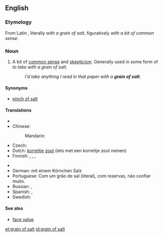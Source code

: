 ==English==
{{wikipedia}}
===Etymology===
From Latin {{term|cum grano salis}}, literally ''with a grain of salt'', figuratively ''with a bit of common sense''.

===Noun===
{{en-noun|sg=[[grain]] of [[salt]]|-}}

# {{idiomatic}} A bit of [[common sense]] and [[skepticism]].  Generally used in some form of ''to take with a grain of salt.''
#: ''I'd take anything I read in that paper with a '''grain of salt'''.''

====Synonyms====
* [[pinch of salt]]

====Translations====
{{trans-top|with common sense and skepticism}}
* {{trreq|Catalan}}
* Chinese:
*: Mandarin: {{qualifier|to take with a grain of salt; not to be believed literally}} {{t|cmn|不可全信|tr=bùkěquánxìn|sc=Hani}}
* Czech: {{t-|cs|rezerva|f}}
* Dutch: [[korrel]]tje [[zout]] (iets met een korreltje zout nemen)
* Finnish: {{t-|fi|varauksin}}, {{t-|fi|varauksellisesti}}, {{t-|fi|varauksella}},  {{t-|fi|varovasti}}
{{trans-mid}}
* {{trreq|Georgian}}
* German: mit einem Körnchen Salz
* Portuguese: Com um grão de sal (literal), com reservas, não confiar muito.
* Russian: {{qualifier|adverb}} {{t+|ru|скептически|tr=skeptíčeski}}, {{qualifier|adverb}} {{t+|ru|недоверчиво|tr=nedovérčivo}}
* Spanish: {{t-|es|reservas|f|p}}, {{t+|es|dudas|f|p}}
* Swedish: {{t-|sv|en nypa salt}}
{{trans-bottom}}

====See also====
* [[face value]]

[[et:grain of salt]]
[[id:grain of salt]]